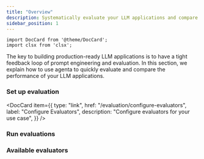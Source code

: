 ```yaml
---
title: "Overview"
description: Systematically evaluate your LLM applications and compare their performance.
sidebar_position: 1
---
```


```mdx-code-block
import DocCard from '@theme/DocCard';
import clsx from 'clsx';

```

The key to building production-ready LLM applications is to have a tight feedback loop of prompt engineering and evaluation. In this section, we explain how to use agenta to quickly evaluate and compare the performance of your LLM applications.

### Set up evaluation

<section className='row'>
<article key='1' className="col col--6 margin-bottom--lg">

  <DocCard
    item={{
      type: "link",
      href: "/evaluation/configure-evaluators",
      label: "Configure Evaluators",
      description: "Configure evaluators for your use case",
    }}
  />
  </article>

  <article key='2' className="col col--6 margin-bottom--lg">
  <DocCard
    item={{
      type: "link",
      href: "/evaluation/create-test-sets",
      label: "Create Test Sets",
      description: "Create Test Sets",
    }}
  />
  </article>
  </section>

### Run evaluations

  <section className='row'>

<article key="1" className="col col--6 margin-bottom--lg">
  <DocCard
    item={{
      type: "link",
      href: "/evaluation/overview",
      label: "Run Evaluations from the UI",
      description: "Learn about the evaluation process in Agenta",
    }}
  />
</article>

  <article key='2' className="col col--6 margin-bottom--lg">
  <DocCard
    item={{
      type: "link",
      href: "/evaluation/overview",
      label: "Run Evaluations with the SDK",
      description: "Learn about the evaluation process in Agenta",
    }}
    />
  </article>
  </section>

### Available evaluators

<section className='row'>

<article key="1" className="col col--6 margin-bottom--lg">
  <DocCard
    item={{
      type: "link",
      href: "/evaluation/overview",
      label: "Run Evaluations from the UI",
      description: "Learn about the evaluation process in Agenta",
    }}
  />
</article>

  <article key='2' className="col col--6 margin-bottom--lg">
  <DocCard
    item={{
      type: "link",
      href: "/evaluation/overview",
      label: "Run Evaluations with the SDK",
      description: "Learn about the evaluation process in Agenta",
    }}
    />
  </article>
</section>
